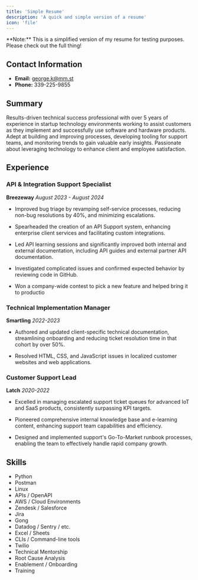 ```yaml
---
title: 'Simple Resume'
description: 'A quick and simple version of a resume'
icon: 'file'
---
```


<Tip>
  **Note:** This is a simplified version of my resume for testing purposes. Please check out the full thing!
</Tip>

## Contact Information
- **Email:** george.k@mm.st
- **Phone:** 339-225-9855

## Summary
Results-driven technical success professional with over 5 years of experience in startup technology environments working to assist customers as they implement and successfully use software and hardware products. Adept at building and improving processes, developing tooling for support teams, and monitoring trends to gain valuable early insights. Passionate about leveraging technology to enhance client and employee satisfaction.

## Experience

### API & Integration Support Specialist
**Breezeway**
*August 2023 - August 2024*
- Improved bug triage by revamping self-service processes, reducing non-bug resolutions by 40%, and minimizing escalations.

- Spearheaded the creation of an API Support system, enhancing enterprise client services and facilitating custom integrations.

- Led API learning sessions and significantly improved both internal and external documentation, including API guides and external partner API documentation.

- Investigated complicated issues and confirmed expected behavior by reviewing code in GitHub.

- Won a company-wide contest to pick a new feature and helped bring it to productio

### Technical Implementation Manager
**Smartling** 
*2022-2023*

- Authored and updated client-specific technical documentation, streamlining onboarding and reducing ticket resolution time in that cohort by over 50%.

- Resolved HTML, CSS, and JavaScript issues in localized customer websites and web applications.

### Customer Support Lead
**Latch** 
*2020-2022*

- Excelled in managing escalated support ticket queues for advanced IoT and SaaS products, consistently surpassing KPI targets.

- Pioneered comprehensive internal knowledge base and e-learning content, enhancing support team capabilities and efficiency.

- Designed and implemented support's Go-To-Market runbook processes, enabling the team to effectively handle rapid company growth.

## Skills
- Python
- Postman
- Linux
- APIs / OpenAPI
- AWS / Cloud Environments
- Zendesk / Salesforce
- Jira
- Gong
- Datadog / Sentry / etc.
- Excel / Sheets
- CLIs / Command-line tools
- Twilio
- Technical Mentorship
- Root Cause Analysis
- Enablement / Onboarding
- Training

